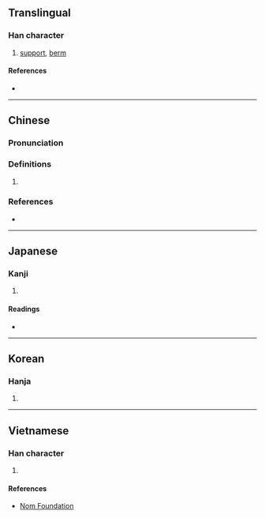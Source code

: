 {{character info/new}}
{{also|戗}}
==Translingual==

===Han character===
{{Han char|rn=62|rad=戈|as=10|sn=14|four=83650|canj=ORI|ids=⿰倉戈}}

# [[support]], [[berm]]

====References====
* {{Han ref|kx=0413.250|dkj=11632|dj=0756.270|hdz=21410.100|uh=6227|ud=25127|bh=E1D7|bd=57815}}

----

==Chinese==
{{zh-forms|s=戗}}

===Pronunciation===
{{zh-pron
|m=qiāng,qiàng
|c=coeng3,coeng1
|h=pfs=
|md=
|mn=
|w=
|mc=
|oc=
|cat=
}}

===Definitions===
{{zh-hanzi}}

# {{rfdef|lang=zh}}

===References===
* {{R:twedu|B01237}}

----

==Japanese==

===Kanji===
{{ja-kanji|grade=|rs=戈10}}

# {{defn|lang=ja|sort=戈10}}

====Readings====
* {{ja-readings|on=[[そう]] (sō)|kun=[[はじめる]] (hajimeru), [[きず]] (kizu)}}

----

==Korean==

===Hanja===
{{ko-hanja|hangeul=창|eumhun=|rv=chang|mr=ch'ang|y=chang}}

# {{defn|lang=ko|sort=戈10}}

----

==Vietnamese==

===Han character===
{{vi-readings|rs=戈10|hanviet=thương}}

# {{defn|lang=vi|sort=戈10}}

====References====
* [http://nomfoundation.org/common/nom_details.php?codepoint=6227 Nom Foundation]